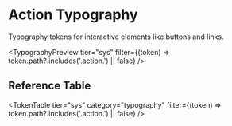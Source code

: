 
<Meta title="Token Reference/Semantic/Typography/Action" />

# Action Typography

Typography tokens for interactive elements like buttons and links.

<TokenSystemWrapper>

<TypographyPreview tier="sys" filter={(token) => token.path?.includes('.action.') || false} />

## Reference Table

<TokenTable tier="sys" category="typography" filter={(token) => token.path?.includes('.action.') || false} />

</TokenSystemWrapper>